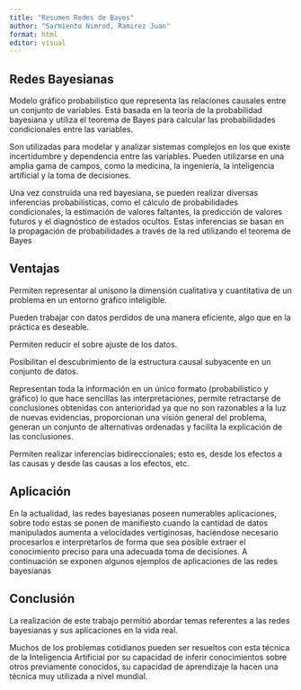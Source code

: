 ```yaml
---
title: "Resumen Redes de Bayes"
author: "Sarmiento Nimrod, Ramirez Juan"
format: html
editor: visual
---
```


## Redes Bayesianas

Modelo gráfico probabilístico que representa las relaciones causales entre un conjunto de variables. Está basada en la teoría de la probabilidad bayesiana y utiliza el teorema de Bayes para calcular las probabilidades condicionales entre las variables.

Son utilizadas para modelar y analizar sistemas complejos en los que existe incertidumbre y dependencia entre las variables. Pueden utilizarse en una amplia gama de campos, como la medicina, la ingeniería, la inteligencia artificial y la toma de decisiones.

Una vez construida una red bayesiana, se pueden realizar diversas inferencias probabilísticas, como el cálculo de probabilidades condicionales, la estimación de valores faltantes, la predicción de valores futuros y el diagnóstico de estados ocultos. Estas inferencias se basan en la propagación de probabilidades a través de la red utilizando el teorema de Bayes

## Ventajas

Permiten representar al unísono la dimensión cualitativa y cuantitativa de un problema en un entorno gráfico inteligible.

Pueden trabajar con datos perdidos de una manera eficiente, algo que en la práctica es deseable.

Permiten reducir el sobre ajuste de los datos.

Posibilitan el descubrimiento de la estructura causal subyacente en un conjunto de datos.

Representan toda la información en un único formato (probabilístico y gráfico) lo que hace sencillas las interpretaciones, permite retractarse de conclusiones obtenidas con anterioridad ya que no son razonables a la luz de nuevas evidencias, proporcionan una visión general del problema, generan un conjunto de alternativas ordenadas y facilita la explicación de las conclusiones.

Permiten realizar inferencias bidireccionales; esto es, desde los efectos a las causas y desde las causas a los efectos, etc.

## Aplicación

En la actualidad, las redes bayesianas poseen numerables aplicaciones, sobre todo estas se ponen de manifiesto cuando la cantidad de datos manipulados aumenta a velocidades vertiginosas, haciéndose necesario procesarlos e interpretarlos de forma que sea posible extraer el conocimiento preciso para una adecuada toma de decisiones. A continuación se exponen algunos ejemplos de aplicaciones de las redes bayesianas

## Conclusión

La realización de este trabajo permitió abordar temas referentes a las redes bayesianas y sus aplicaciones en la vida real.

Muchos de los problemas cotidianos pueden ser resueltos con esta técnica de la Inteligencia Artificial por su capacidad de inferir conocimientos sobre otros previamente conocidos, su capacidad de aprendizaje la hacen una técnica muy utilizada a nivel mundial.
